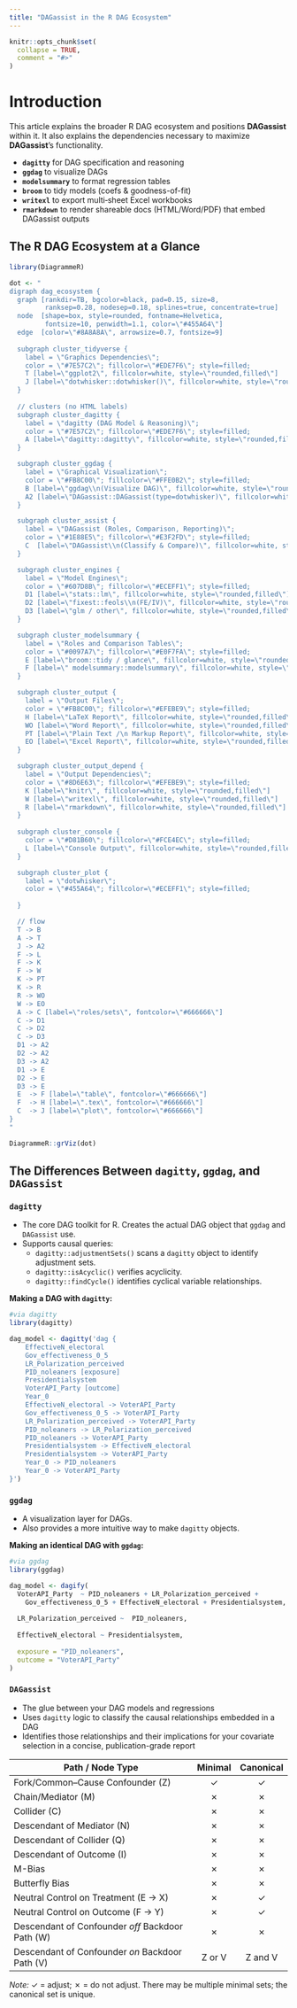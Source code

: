 ```yaml
---
title: "DAGassist in the R DAG Ecosystem"
---
```


```r
knitr::opts_chunk$set(
  collapse = TRUE,
  comment = "#>"
)
```

# Introduction

This article explains the broader R DAG ecosystem and positions **DAGassist** within it. It also explains the dependencies necessary to maximize **DAGassist**'s functionality. 

- **`dagitty`** for DAG specification and reasoning
- **`ggdag`** to visualize DAGs
- **`modelsummary`** to format regression tables
- **`broom`** to tidy models (coefs & goodness-of-fit)
- **`writexl`** to export multi‑sheet Excel workbooks
- **`rmarkdown`** to render shareable docs (HTML/Word/PDF) that embed DAGassist outputs

## The R DAG Ecosystem at a Glance

```r
library(DiagrammeR)

dot <- "
digraph dag_ecosystem {
  graph [rankdir=TB, bgcolor=black, pad=0.15, size=8,
         ranksep=0.28, nodesep=0.18, splines=true, concentrate=true]
  node  [shape=box, style=rounded, fontname=Helvetica,
         fontsize=10, penwidth=1.1, color=\"#455A64\"]
  edge  [color=\"#8A8A8A\", arrowsize=0.7, fontsize=9]
  
  subgraph cluster_tidyverse {
    label = \"Graphics Dependencies\";
    color = \"#7E57C2\"; fillcolor=\"#EDE7F6\"; style=filled;
    T [label=\"ggplot2\", fillcolor=white, style=\"rounded,filled\"]
    J [label=\"dotwhisker::dotwhisker()\", fillcolor=white, style=\"rounded,filled\"]
  }
  
  // clusters (no HTML labels)
  subgraph cluster_dagitty {
    label = \"dagitty (DAG Model & Reasoning)\";
    color = \"#7E57C2\"; fillcolor=\"#EDE7F6\"; style=filled;
    A [label=\"dagitty::dagitty\", fillcolor=white, style=\"rounded,filled\"]
  }

  subgraph cluster_ggdag {
    label = \"Graphical Visualization\";
    color = \"#FB8C00\"; fillcolor=\"#FFE0B2\"; style=filled;
    B [label=\"ggdag\\n(Visualize DAG)\", fillcolor=white, style=\"rounded,filled\"]
    A2 [label=\"DAGassist::DAGassist(type=dotwhisker)\", fillcolor=white, style=\"rounded,filled\"]
  }

  subgraph cluster_assist {
    label = \"DAGassist (Roles, Comparison, Reporting)\";
    color = \"#1E88E5\"; fillcolor=\"#E3F2FD\"; style=filled;
    C  [label=\"DAGassist\\n(Classify & Compare)\", fillcolor=white, style=\"rounded,filled\"]
  }

  subgraph cluster_engines {
    label = \"Model Engines\";
    color = \"#607D8B\"; fillcolor=\"#ECEFF1\"; style=filled;
    D1 [label=\"stats::lm\", fillcolor=white, style=\"rounded,filled\"]
    D2 [label=\"fixest::feols\\n(FE/IV)\", fillcolor=white, style=\"rounded,filled\"]
    D3 [label=\"glm / other\", fillcolor=white, style=\"rounded,filled\"]
  }

  subgraph cluster_modelsummary {
    label = \"Roles and Comparison Tables\";
    color = \"#0097A7\"; fillcolor=\"#E0F7FA\"; style=filled;
    E [label=\"broom::tidy / glance\", fillcolor=white, style=\"rounded,filled\"]
    F [label=\" modelsummary::modelsummary\", fillcolor=white, style=\"rounded,filled\"]
  }

  subgraph cluster_output {
    label = \"Output Files\";
    color = \"#FB8C00\"; fillcolor=\"#EFEBE9\"; style=filled;
    H [label=\"LaTeX Report\", fillcolor=white, style=\"rounded,filled\"]
    WO [label=\"Word Report\", fillcolor=white, style=\"rounded,filled\"]
    PT [label=\"Plain Text /\n Markup Report\", fillcolor=white, style=\"rounded,filled\"]
    EO [label=\"Excel Report\", fillcolor=white, style=\"rounded,filled\"]
  }

  subgraph cluster_output_depend {
    label = \"Output Dependencies\";
    color = \"#8D6E63\"; fillcolor=\"#EFEBE9\"; style=filled;
    K [label=\"knitr\", fillcolor=white, style=\"rounded,filled\"]
    W [label=\"writexl\", fillcolor=white, style=\"rounded,filled\"]
    R [label=\"rmarkdown\", fillcolor=white, style=\"rounded,filled\"]
  }
  
  subgraph cluster_console {
    color = \"#D81B60\"; fillcolor=\"#FCE4EC\"; style=filled;
    L [label=\"Console Output\", fillcolor=white, style=\"rounded,filled\"]
  }

  subgraph cluster_plot {
    label = \"dotwhisker\";
    color = \"#455A64\"; fillcolor=\"#ECEFF1\"; style=filled;
   
  }

  // flow
  T -> B
  A -> T
  J -> A2
  F -> L
  F -> K
  F -> W
  K -> PT
  K -> R
  R -> WO
  W -> EO
  A -> C [label=\"roles/sets\", fontcolor=\"#666666\"]
  C -> D1
  C -> D2
  C -> D3
  D1 -> A2
  D2 -> A2
  D3 -> A2
  D1 -> E
  D2 -> E
  D3 -> E
  E  -> F [label=\"table\", fontcolor=\"#666666\"]
  F  -> H [label=\".tex\", fontcolor=\"#666666\"]
  C  -> J [label=\"plot\", fontcolor=\"#666666\"]
}
"

DiagrammeR::grViz(dot)
```

## The Differences Between `dagitty`, `ggdag`, and `DAGassist`

### `dagitty`
 - The core DAG toolkit for R. Creates the actual DAG object that `ggdag` and `DAGassist` use.
 - Supports causal queries: 
    - `dagitty::adjustmentSets()` scans a `dagitty` object to identify adjustment sets. 
    - `dagitty::isAcyclic()` verifies acyclicity.
    - `dagitty::findCycle()` identifies cyclical variable relationships.
    
**Making a DAG with `dagitty`:**
```r
#via dagitty
library(dagitty)

dag_model <- dagitty('dag {
    EffectiveN_electoral
    Gov_effectiveness_0_5
    LR_Polarization_perceived
    PID_noleaners [exposure]
    Presidentialsystem
    VoterAPI_Party [outcome]
    Year_0
    EffectiveN_electoral -> VoterAPI_Party
    Gov_effectiveness_0_5 -> VoterAPI_Party
    LR_Polarization_perceived -> VoterAPI_Party
    PID_noleaners -> LR_Polarization_perceived
    PID_noleaners -> VoterAPI_Party
    Presidentialsystem -> EffectiveN_electoral
    Presidentialsystem -> VoterAPI_Party
    Year_0 -> PID_noleaners
    Year_0 -> VoterAPI_Party
}')  

```

### `ggdag`
 - A visualization layer for DAGs.
 - Also provides a more intuitive way to make `dagitty` objects.
 
**Making an identical DAG with `ggdag`:**
```r
#via ggdag
library(ggdag)

dag_model <- dagify(
  VoterAPI_Party  ~ PID_noleaners + LR_Polarization_perceived +
    Gov_effectiveness_0_5 + EffectiveN_electoral + Presidentialsystem,
    
  LR_Polarization_perceived ~  PID_noleaners,
  
  EffectiveN_electoral ~ Presidentialsystem,
    
  exposure = "PID_noleaners",
  outcome = "VoterAPI_Party"
)
```

### `DAGassist`
 - The glue between your DAG models and regressions
 - Uses `dagitty` logic to classify the causal relationships embedded in a DAG
 - Identifies those relationships and their implications for your covariate selection in a concise, publication-grade report
 
| Path / Node Type                                                     | Minimal | Canonical |
|----------------------------------------------------------------------|:-------:|:---------:|
| Fork/Common–Cause Confounder (Z)                                     |    ✓    |     ✓     |
| Chain/Mediator (M)                                                   |    ✗    |     ✗     |
| Collider (C)                                                         |    ✗    |     ✗     |
| Descendant of Mediator (N)                                           |    ✗    |     ✗     |
| Descendant of Collider (Q)                                           |    ✗    |     ✗     |
| Descendant of Outcome (I)                                            |    ✗    |     ✗     |
| M-Bias                                                               |    ✗    |     ✗     |
| Butterfly Bias                                                       |    ✗    |     ✗     |
| Neutral Control on Treatment (E → X)                                 |    ✗    |     ✓     |
| Neutral Control on Outcome (F → Y)                                   |    ✗    |     ✓     |
| Descendant of Confounder *off* Backdoor Path (W)                     |    ✗    |     ✗     |
| Descendant of Confounder *on* Backdoor Path (V)                      |  Z or V |   Z and V |

*Note:* ✓ = adjust; ✗ = do not adjust. There may be multiple minimal sets; the canonical set is unique.